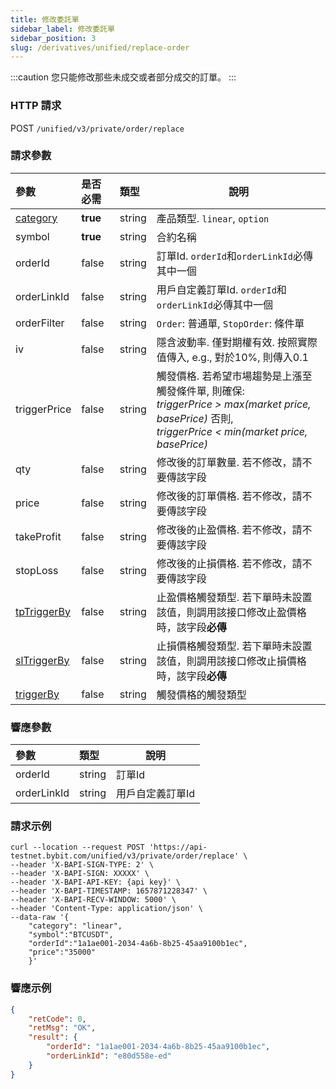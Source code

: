```yaml
---
title: 修改委託單
sidebar_label: 修改委託單
sidebar_position: 3
slug: /derivatives/unified/replace-order
---
```

:::caution
您只能修改那些未成交或者部分成交的訂單。
:::

### HTTP 請求
POST `/unified/v3/private/order/replace`

### 請求參數
| 參數 | 是否必需 | 類型 | 說明|
|:----- |:-------|:-----|------ |
|[category](../enum#category) |**true** |string |產品類型. `linear`, `option` |
|symbol |**true** |string |合約名稱|
|orderId |false |string |訂單Id. `orderId`和`orderLinkId`必傳其中一個 |
|orderLinkId |false |string |用戶自定義訂單Id. `orderId`和`orderLinkId`必傳其中一個 |
|orderFilter |false |string |`Order`: 普通單, `StopOrder`: 條件單|
|iv |false |string |隱含波動率. 僅對期權有效. 按照實際值傳入, e.g., 對於10%, 則傳入0.1|
|triggerPrice |false |string |觸發價格. 若希望市場趨勢是上漲至觸發條件單, 則確保:<br/> _triggerPrice > max(market price, basePrice)_ 否則,<br/>_triggerPrice < min(market price, basePrice)_|
|qty |false |string |修改後的訂單數量. 若不修改，請不要傳該字段|
|price |false |string |修改後的訂單價格. 若不修改，請不要傳該字段|
|takeProfit |false |string |修改後的止盈價格. 若不修改，請不要傳該字段|
|stopLoss |false |string |修改後的止損價格. 若不修改，請不要傳該字段 |
|[tpTriggerBy](../enum#triggerby) |false |string |止盈價格觸發類型. 若下單時未設置該值，則調用該接口修改止盈價格時，該字段**必傳**|
|[slTriggerBy](../enum#triggerby) |false |string |止損價格觸發類型. 若下單時未設置該值，則調用該接口修改止損價格時，該字段**必傳** |
|[triggerBy](../enum#triggerby) |false |string |觸發價格的觸發類型 |

### 響應參數
| 參數 | 類型 | 說明|
|:----- |:-----|----- |
|orderId |string |訂單Id |
|orderLinkId |string |用戶自定義訂單Id |

### 請求示例

```http
curl --location --request POST 'https://api-testnet.bybit.com/unified/v3/private/order/replace' \
--header 'X-BAPI-SIGN-TYPE: 2' \
--header 'X-BAPI-SIGN: XXXXX' \
--header 'X-BAPI-API-KEY: {api key}' \
--header 'X-BAPI-TIMESTAMP: 1657871228347' \
--header 'X-BAPI-RECV-WINDOW: 5000' \
--header 'Content-Type: application/json' \
--data-raw '{
    "category": "linear",
    "symbol":"BTCUSDT",
    "orderId":"1a1ae001-2034-4a6b-8b25-45aa9100b1ec",
    "price":"35000"
    }'
```

### 響應示例

```json
{
    "retCode": 0,
    "retMsg": "OK",
    "result": {
        "orderId": "1a1ae001-2034-4a6b-8b25-45aa9100b1ec",
        "orderLinkId": "e80d558e-ed"
    }
}
```